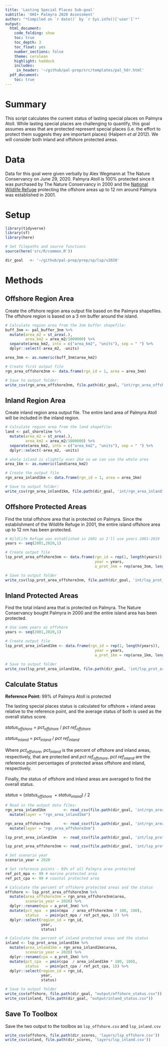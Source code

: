 ```yaml
---
title: 'Lasting Special Places Sub-goal'
subtitle: 'OHI+ Palmyra 2020 Assessment'
author: "*Compiled on `r date()` by `r Sys.info()['user']`*"
output: 
  html_document:
    code_folding: show
    toc: true
    toc_depth: 3 
    toc_float: yes
    number_sections: false
    theme: cerulean
    highlight: haddock
    includes: 
     in_header: '~/github/pal-prep/src/templates/pal_hdr.html' 
  pdf_document:
    toc: true
---
```


# Summary

This script calculates the current status of lasting special places on Palmyra Atoll. While lasting special places are challenging to quantify, this goal assumes areas that are protected represent special places (i.e. the effort to protect them suggests they are important places) (Halpern *et al* 2012). We will consider both inland and offshore protected areas.       

# Data 

Data for this goal were given verbally by Alex Wegmann at The Nature Conservancy on June 29, 2020. Palmyra Atoll is 100% protected since it was purchased by The Nature Conservancy in 2000 and the [National Wildlife Refuge](https://www.fws.gov/refuge/Palmyra_Atoll/about.html) protecting the offshore areas up to 12 nm around Palmyra was established in 2001.   

# Setup

```r

library(tidyverse)
library(sf)
library(here)

# Set filepaths and source functions
source(here('src/R/common.R'))

dir_goal   <- '~/github/pal-prep/prep/sp/lsp/v2020'
```

# Methods

## Offshore Region Area  

Create the offshore region area output file based on the Palmyra shapefiles. The offshore region is based on a 3 nm buffer around the island.  

```r

# Calculate region area from the 3nm buffer shapefile:
buff_3nm <- pal_buffer_3nm %>% 
  mutate(area_m2 = st_area(.),
         area_km2 = area_m2/1000000) %>%
  separate(area_km2, into = c("area_km2", "units"), sep = " ") %>%
  dplyr::select(-area_m2, -units)

area_3nm <- as.numeric(buff_3nm$area_km2)

# Create first output file
rgn_area_offshore3nm <- data.frame(rgn_id = 1, area = area_3nm)

# Save to output folder:
write_csv(rgn_area_offshore3nm, file.path(dir_goal, "int/rgn_area_offshore3nm.csv"))
```

## Inland Region Area

Create inland region area output file. The entire land area of Palmyra Atoll will be included in the inland region.  

```r

# Calculate region area from the land shapefile:
land <- pal_shoreline %>% 
  mutate(area_m2 = st_area(.),
         area_km2 = area_m2/1000000) %>%
  separate(area_km2, into = c("area_km2", "units"), sep = " ") %>%
  dplyr::select(-area_m2, -units)

# whole island is slightly over 2km so we can use the whole area 
area_1km <- as.numeric(land$area_km2)

# Create the output file
rgn_area_inland1km <- data.frame(rgn_id = 1, area = area_1km)

# Save to output folder:
write_csv(rgn_area_inland1km, file.path(dir_goal, 'int/rgn_area_inland1km.csv'))
```

## Offshore Protected Areas 

Find the total offshore area that is protected on Palmyra. Since the establishment of the Wildlife Refuge in 2001, the entire island offshore area up to 12 nm has been protected.   

```r
# Wildlife Refuge was established in 2001 so I'll use years 2001-2019
years <- seq(2001,2020,1)

# Create output file
lsp_prot_area_offshore3nm <- data.frame(rgn_id = rep(1, length(years)),
                                        year = years,
                                        a_prot_3nm = rep(area_3nm, length(years)))

# Save to output folder
write_csv(lsp_prot_area_offshore3nm, file.path(dir_goal, 'int/lsp_prot_area_offshore3nm.csv'))
```

## Inland Protected Areas 

Find the total inland area that is protected on Palmyra. The Nature Conservancy bought Palmyra in 2000 and the entire island area has been protected.  

```r
# Use same years as offshore
years <- seq(2001,2020,1)

# Create output file
lsp_prot_area_inland1km <- data.frame(rgn_id = rep(1, length(years)),
                                        year = years,
                                        a_prot_1km = rep(area_1km, length(years)))

# Save to output folder
write_csv(lsp_prot_area_inland1km, file.path(dir_goal, 'int/lsp_prot_area_inland1km.csv'))
```

## Calculate Status 

**Reference Point:** 99% of Palmyra Atoll is protected   

The lasting special places status is calculated for offshore + inland areas relative to the reference point, and the average status of both is used as the overall status score.  
<br>
$status_{offshore}~=~pct_{offshore}~/~pct~ref_{offshore}$   

$status_{inland}~=~pct_{inland}~/~pct~ref_{inland}$    
<br>
Where $pct_{offshore}$, $pct_{inland}$ is the percent of offshore and inland areas, respectively, that are protected and $pct~ref_{offshore}$, $pct~ref_{inland}$ are the reference point percentages of protected areas offshore and inland, respectively.  
<br>
Finally, the status of offshore and inland areas are averaged to find the overall status.  
<br>
$status~=~(status_{offshore}~+status_{inland})~/~2$

```r
# Read in the output data files:  
rgn_area_inland1km        <- read_csv(file.path(dir_goal, 'int/rgn_area_inland1km.csv')) %>% 
  mutate(layer = "rgn_area_inland1km")

rgn_area_offshore3nm      <- read_csv(file.path(dir_goal, 'int/rgn_area_offshore3nm.csv')) %>% 
  mutate(layer = "rgn_area_offshore3nm")

lsp_prot_area_inland1km   <- read_csv(file.path(dir_goal, 'int/lsp_prot_area_inland1km.csv'))

lsp_prot_area_offshore3nm <- read_csv(file.path(dir_goal, 'int/lsp_prot_area_offshore3nm.csv'))

# Set scenario year 
scenario_year = 2020

# Set reference points - 99% of all Palmyra area protected 
ref_pct_mpa <- 99 # marine protected area
ref_pct_cpa <- 99 # coastal protected area

# Calculate the percent of offshore protected areas and the status
offshore <- lsp_prot_area_offshore3nm %>% 
  mutate(area_offshore3nm = rgn_area_offshore3nm$area,
         scenario_year = 2020) %>% 
  dplyr::rename(mpa = a_prot_3nm) %>% 
  mutate(pct_mpa  = pmin(mpa  / area_offshore3nm * 100, 100),
         status   = pmin(pct_mpa / ref_pct_mpa, 1)) %>% 
  dplyr::select(region_id = rgn_id,
                year,
                status)

# Calculate the percent of inland protected areas and the status
inland <- lsp_prot_area_inland1km %>% 
  mutate(area_inland1km = rgn_area_inland1km$area,
         scenario_year = 2020) %>% 
  dplyr::rename(cpa = a_prot_1km) %>% 
  mutate(pct_cpa  = pmin(cpa  / area_inland1km * 100, 100),
         status   = pmin(pct_cpa / ref_pct_cpa, 1)) %>% 
  dplyr::select(region_id = rgn_id,
                year,
                status)

# Save to output folder
write_csv(offshore, file.path(dir_goal, "output/offshore_status.csv"))
write_csv(inland, file.path(dir_goal, "output/inland_status.csv"))
```

## Save To Toolbox 

Save the two output to the toolbox as `lsp_offshore.csv` and `lsp_inland.csv`      

```r
write_csv(offshore, file.path(dir_scores, 'layers/lsp_offshore.csv'))
write_csv(inland, file.path(dir_scores, 'layers/lsp_inland.csv'))
```

